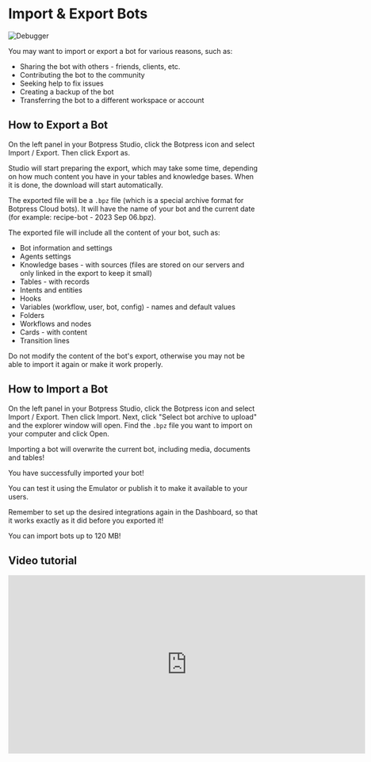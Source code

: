 
# Import & Export Bots

![Debugger](/docs/content/studio-import-export.png)

You may want to import or export a bot for various reasons, such as:
* Sharing the bot with others - friends, clients, etc.
* Contributing the bot to the community
* Seeking help to fix issues
* Creating a backup of the bot
* Transferring the bot to a different workspace or account

## How to Export a Bot

On the left panel in your Botpress Studio, click the Botpress icon and select Import / Export. Then click Export as.

Studio will start preparing the export, which may take some time, depending on how much content you have in your tables and knowledge bases. When it is done, the download will start automatically.

The exported file will be a `.bpz` file (which is a special archive format for Botpress Cloud bots). It will have the name of your bot and the current date (for example: recipe-bot - 2023 Sep 06.bpz).

The exported file will include all the content of your bot, such as:
* Bot information and settings
* Agents settings
* Knowledge bases - with sources (files are stored on our servers and only linked in the export to keep it small)
* Tables - with records
* Intents and entities
* Hooks
* Variables (workflow, user, bot, config) - names and default values
* Folders
* Workflows and nodes
* Cards - with content
* Transition lines

<Callout>
Do not modify the content of the bot's export, otherwise you may not be able to import it again or make it work properly.
</Callout>

## How to Import a Bot

On the left panel in your Botpress Studio, click the Botpress icon and select Import / Export. Then click Import. Next, click "Select bot archive to upload" and the explorer window will open. Find the `.bpz` file you want to import on your computer and click Open.

<Callout type="danger">
Importing a bot will overwrite the current bot, including media, documents and tables!
</Callout>

You have successfully imported your bot!

You can test it using the Emulator or publish it to make it available to your users.

Remember to set up the desired integrations again in the Dashboard, so that it works exactly as it did before you exported it!

<Callout type="info">
You can import bots up to 120 MB!
</Callout>

## Video tutorial

<iframe
  data-youtube-iframe
  width="720"
  height="360"
  src="https://www.youtube.com/embed/garalsWay1U?si=S9J8kk6WckEAmxaw"
  title="YouTube video player"
  frameborder="0"
  allow="accelerometer; autoplay; clipboard-write; encrypted-media; gyroscope; picture-in-picture; web-share"
  allowfullscreen
></iframe>